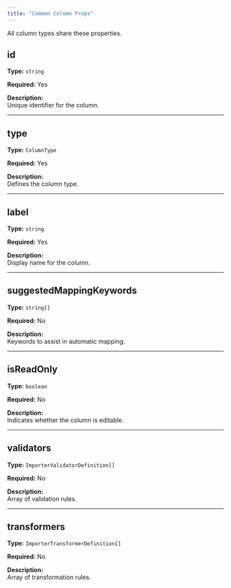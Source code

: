 ```yaml
---
title: "Common Column Props"
---
```


All column types share these properties.

## id

**Type:** `string`

**Required:** Yes

**Description:**  
Unique identifier for the column.

---

## type

**Type:** `ColumnType`

**Required:** Yes

**Description:**  
Defines the column type.

---

## label

**Type:** `string`

**Required:** Yes

**Description:**  
Display name for the column.

---

## suggestedMappingKeywords

**Type:** `string[]`

**Required:** No

**Description:**  
Keywords to assist in automatic mapping.

---

## isReadOnly

**Type:** `boolean`

**Required:** No

**Description:**  
Indicates whether the column is editable.

---

## validators

**Type:** `ImporterValidatorDefinition[]`

**Required:** No

**Description:**  
Array of validation rules.

---

## transformers

**Type:** `ImporterTransformerDefinition[]`

**Required:** No

**Description:**  
Array of transformation rules.
